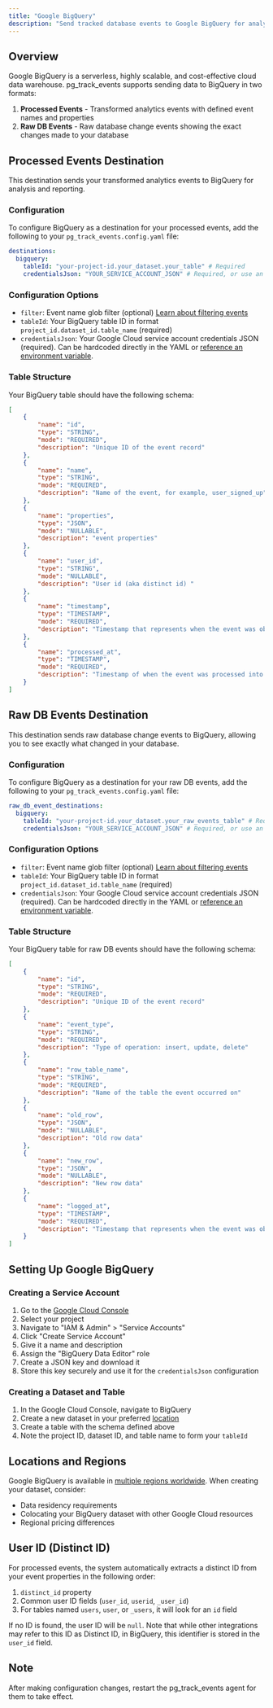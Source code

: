 ```yaml
---
title: "Google BigQuery"
description: "Send tracked database events to Google BigQuery for analytics and data warehousing"
---
```


## Overview

Google BigQuery is a serverless, highly scalable, and cost-effective cloud data warehouse. pg_track_events supports sending data to BigQuery in two formats:

1. **Processed Events** - Transformed analytics events with defined event names and properties
2. **Raw DB Events** - Raw database change events showing the exact changes made to your database

## Processed Events Destination

This destination sends your transformed analytics events to BigQuery for analysis and reporting.

### Configuration

To configure BigQuery as a destination for your processed events, add the following to your `pg_track_events.config.yaml` file:

```yaml
destinations:
  bigquery:
    tableId: "your-project-id.your_dataset.your_table" # Required
    credentialsJson: "YOUR_SERVICE_ACCOUNT_JSON" # Required, or use an environment variable
```

### Configuration Options

- `filter`: Event name glob filter (optional) [Learn about filtering events](/docs/destinations#destination-event-name-filters)
- `tableId`: Your BigQuery table ID in format `project_id.dataset_id.table_name` (required)
- `credentialsJson`: Your Google Cloud service account credentials JSON (required). Can be hardcoded directly in the YAML or [reference an environment variable](/docs/destinations#referencing-environment-variables).

### Table Structure

Your BigQuery table should have the following schema:

```json
[
    {
        "name": "id",
        "type": "STRING",
        "mode": "REQUIRED",
        "description": "Unique ID of the event record"
    },
    {
        "name": "name",
        "type": "STRING",
        "mode": "REQUIRED",
        "description": "Name of the event, for example, user_signed_up"
    },
    {
        "name": "properties",
        "type": "JSON",
        "mode": "NULLABLE",
        "description": "event properties"
    },
    {
        "name": "user_id",
        "type": "STRING",
        "mode": "NULLABLE",
        "description": "User id (aka distinct id) "
    },
    {
        "name": "timestamp",
        "type": "TIMESTAMP",
        "mode": "REQUIRED",
        "description": "Timestamp that represents when the event was observed"
    },
    {
        "name": "processed_at",
        "type": "TIMESTAMP",
        "mode": "REQUIRED",
        "description": "Timestamp of when the event was processed into bigquery"
    }
]
```

## Raw DB Events Destination

This destination sends raw database change events to BigQuery, allowing you to see exactly what changed in your database.

### Configuration

To configure BigQuery as a destination for your raw DB events, add the following to your `pg_track_events.config.yaml` file:

```yaml
raw_db_event_destinations:
  bigquery:
    tableId: "your-project-id.your_dataset.your_raw_events_table" # Required
    credentialsJson: "YOUR_SERVICE_ACCOUNT_JSON" # Required, or use an environment variable
```

### Configuration Options

- `filter`: Event name glob filter (optional) [Learn about filtering events](/docs/destinations#destination-event-name-filters)
- `tableId`: Your BigQuery table ID in format `project_id.dataset_id.table_name` (required)
- `credentialsJson`: Your Google Cloud service account credentials JSON (required). Can be hardcoded directly in the YAML or [reference an environment variable](/docs/destinations#referencing-environment-variables).

### Table Structure

Your BigQuery table for raw DB events should have the following schema:

```json
[
    {
        "name": "id",
        "type": "STRING",
        "mode": "REQUIRED",
        "description": "Unique ID of the event record"
    },
    {
        "name": "event_type",
        "type": "STRING",
        "mode": "REQUIRED",
        "description": "Type of operation: insert, update, delete"
    },
    {
        "name": "row_table_name",
        "type": "STRING",
        "mode": "REQUIRED",
        "description": "Name of the table the event occurred on"
    },
    {
        "name": "old_row",
        "type": "JSON",
        "mode": "NULLABLE",
        "description": "Old row data"
    },
    {
        "name": "new_row",
        "type": "JSON",
        "mode": "NULLABLE",
        "description": "New row data"
    },
    {
        "name": "logged_at",
        "type": "TIMESTAMP",
        "mode": "REQUIRED",
        "description": "Timestamp that represents when the event was observed"
    }
]
```

## Setting Up Google BigQuery

### Creating a Service Account

1. Go to the [Google Cloud Console](https://console.cloud.google.com/)
2. Select your project
3. Navigate to "IAM & Admin" > "Service Accounts"
4. Click "Create Service Account"
5. Give it a name and description
6. Assign the "BigQuery Data Editor" role
7. Create a JSON key and download it
8. Store this key securely and use it for the `credentialsJson` configuration

### Creating a Dataset and Table

1. In the Google Cloud Console, navigate to BigQuery
2. Create a new dataset in your preferred [location](https://cloud.google.com/bigquery/docs/locations)
3. Create a table with the schema defined above
4. Note the project ID, dataset ID, and table name to form your `tableId`

## Locations and Regions

Google BigQuery is available in [multiple regions worldwide](https://cloud.google.com/bigquery/docs/locations). When creating your dataset, consider:

- Data residency requirements
- Colocating your BigQuery dataset with other Google Cloud resources
- Regional pricing differences

## User ID (Distinct ID)

For processed events, the system automatically extracts a distinct ID from your event properties in the following order:

1. `distinct_id` property
2. Common user ID fields (`user_id`, `userid`, `_user_id`)
3. For tables named `users`, `user`, or `_users`, it will look for an `id` field

If no ID is found, the user ID will be `null`. Note that while other integrations may refer to this ID as Distinct ID, in BigQuery, this identifier is stored in the `user_id` field.

## Note

After making configuration changes, restart the pg_track_events agent for them to take effect.